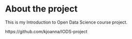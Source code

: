 
# About the project

This is my Introduction to Open Data Science course project.

https://github.com/kjoanna/IODS-project 






